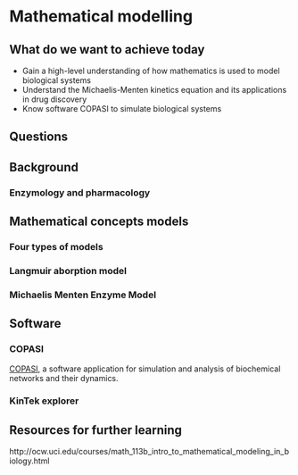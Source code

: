 # Mathematical modelling {#mathmod}

## What do we want to achieve today

* Gain a high-level understanding of how mathematics is used to model biological systems
* Understand the Michaelis-Menten kinetics equation and its applications in drug discovery
* Know software COPASI to simulate biological systems

## Questions

## Background

### Enzymology and pharmacology

## Mathematical concepts models

### Four types of models

### Langmuir aborption model

### Michaelis Menten Enzyme Model

## Software

### COPASI

[COPASI](http://copasi.org/), a software application for simulation and analysis of biochemical networks and their dynamics. 

### KinTek explorer

## Resources for further learning

http://ocw.uci.edu/courses/math_113b_intro_to_mathematical_modeling_in_biology.html
